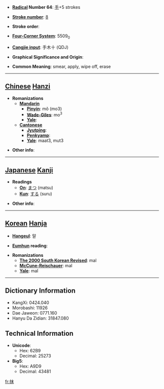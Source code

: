* '''[[Wiktionary:Chinese radical index| Radical]] Number 64''': [[Wiktionary:Chinese radical index 手|手]]+5 strokes

* '''[[Wiktionary:Chinese total strokes index|Stroke number]]''': [[Wiktionary:Chinese total strokes index 8|8]]

* '''Stroke order''': 

* '''[[Wiktionary:Chinese four corner index|Four-Corner System]]''': 5509<sub>0</sub>

* '''[[Wiktionary:Chinese Cangjie index|Cangjie input]]''': 手木十 (QDJ)

* '''Graphical Significance and Origin''': 

* '''Common Meaning''': smear, apply, wipe off, erase

----

== [[Chinese]] [[Hanzi]] ==

* '''Romanizations'''
** '''[[Mandarin]]'''
*** '''[[Pinyin]]''': mǒ (mo3)
*** '''[[Wade-Giles]]''': mo<sup>3</sup>
*** '''[[Yale]]''': 
** '''[[Cantonese]]'''
*** '''[[Jyutping]]''':
*** '''[[Penkyamp]]''': 
*** '''[[Yale]]''': maat3, mut3

* '''Other info''': 

----

== [[Japanese]] [[Kanji]] ==

* '''Readings'''
** '''[[On]]''': [[まつ]] (matsu)
** '''[[Kun]]''': [[する]] (suru)

* '''Other info''':  

----

== [[Korean]] [[Hanja]] ==

* '''[[Hangeul]]''': 말

* '''[[Eumhun]] reading''': 

* '''Romanizations'''
** '''[[The 2000 South Korean Revised Romanization|The 2000 South Korean Revised]]''': mal
** '''[[McCune-Reischauer]]''': mal
** '''[[Yale]]''': mal

----

== Dictionary Information ==

* KangXi: 0424.040
* Morobashi: 11926
* Dae Jaweon: 0771.160
* Hanyu Da Zidian: 31847.080

== Technical Information ==

* '''Unicode''':
** Hex: 62B9
** Decimal: 25273
* '''Big5''':
** Hex: A9D9
** Decimal: 43481

[[fr:抹]]